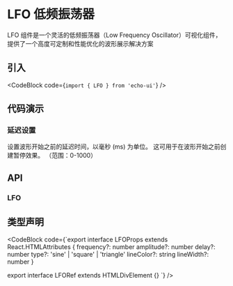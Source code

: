 
# LFO 低频振荡器

LFO 组件是一个灵活的低频振荡器（Low Frequency Oscillator）可视化组件，提供了一个高度可定制和性能优化的波形展示解决方案

## 引入

<CodeBlock code={`import { LFO } from 'echo-ui'`} />

## 代码演示

<Default />

### 延迟设置

<Delay />

设置波形开始之前的延迟时间，以毫秒 (ms) 为单位。 这可用于在波形开始之前创建暂停效果。 （范围：0-1000）

## API

### LFO

<LFOAPITable />

## 类型声明

<CodeBlock code={`export interface LFOProps extends React.HTMLAttributes<HTMLDivElement> {
  frequency?: number
  amplitude?: number
  delay?: number
  type?: 'sine' | 'square' | 'triangle'
  lineColor?: string
  lineWidth?: number
}

export interface LFORef extends HTMLDivElement {}
`} />

